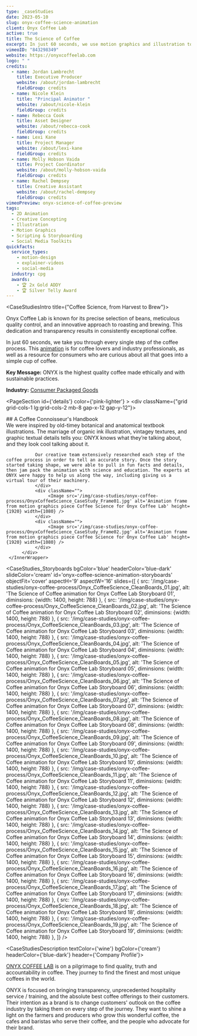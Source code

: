 ```yaml
---
type: _caseStudies
date: 2023-05-10
slug: onyx-coffee-science-animation
client: Onyx Coffee Lab
active: true
title: The Science of Coffee
excerpt: In just 60 seconds, we use motion graphics and illustration to take you through every step of Onyx's coffee process.
vimeoID: "843298349"
website: https://onyxcoffeelab.com
logo: " "
credits:
  - name: Jordan Lambrecht
    title: Executive Producer
    website: /about/jordan-lambrecht
    fieldGroup: credits
  - name: Nicole Klein
    title: "Principal Animator "
    website: /about/nicole-klein
    fieldGroup: credits
  - name: Rebecca Cook
    title: Asset Designer
    website: /about/rebecca-cook
    fieldGroup: credits
  - name: Lexi Kane
    title: Project Manager
    website: /about/lexi-kane
    fieldGroup: credits
  - name: Molly Hobson Vaida
    title: Project Coordinator
    website: /about/molly-hobson-vaida
    fieldGroup: credits
  - name: Rachel Dempsey
    title: Creative Assistant
    website: /about/rachel-dempsey
    fieldGroup: credits
vimeoPreview: onyx-science-of-coffee-preview
tags:
  - 2D Animation
  - Creative Concepting
  - Illustration
  - Motion Graphics
  - Scripting & Storyboarding
  - Social Media Toolkits
quickfacts:
  service_types:
    - motion-design
    - explainer-videos
    - social-media
  industry: cpg
  awards:
    - 🏆 2x Gold ADDY
    - 🏆 Silver Telly Award
---
```


<CaseStudiesIntro title={"Coffee Science, from Harvest to Brew"}>

Onyx Coffee Lab is known for its precise selection of beans, meticulous quality control, and an innovative approach to roasting and brewing. This dedication and transparency results in consistently exceptional coffee.

In just 60 seconds, we take you through every single step of the coffee process. This [animation](/services/animation) is for coffee lovers and industry professionals, as well as a resource for consumers who are curious about all that goes into a simple cup of coffee.

**Key Message:** ONYX is the highest quality coffee made ethically and with sustainable practices.

**Industry:** [Consumer Packaged Goods](/industries/cpg-video-production)
</CaseStudiesIntro>


<PageSection id={'details'} color={'pink-lighter'} >
     <InnerWrapper>
          <div className={"grid grid-cols-1 lg:grid-cols-2 mb-8 gap-x-12 gap-y-12"}>
               <div>
               ## A Coffee Connoisseur's Handbook
               </div>
               <div>
               We were inspired by old-timey botanical and anatomical textbook illustrations. The marriage of organic ink illustration, vintagey textures, and graphic textual details tells you: ONYX knows what they’re talking about, and they look cool talking about it.

               Our creative team extensively researched each step of the coffee process in order to tell an accurate story. Once the story started taking shape, we were able to pull in fun facts and details, then jam pack the animation with science and education. The experts at ONYX were happy to help us along the way, including giving us a virtual tour of their machinery.
               </div>
               <div className="">
                    <Image src='/img/case-studies/onyx-coffee-process/OnyxCoffeeScience_CaseStudy_Frame01.jpg' alt='Animation frame from motion graphics piece Coffee Science for Onyx Coffee Lab' height={1920} width={1080} />
               </div>
               <div className="">
                    <Image src='/img/case-studies/onyx-coffee-process/OnyxCoffeeScience_CaseStudy_Frame02.jpg' alt='Animation frame from motion graphics piece Coffee Science for Onyx Coffee Lab' height={1920} width={1080} />
               </div>
          </div>
     </InnerWrapper>
</PageSection>


<CaseStudies_Storyboards
bgColor='blue'
headerColor='blue-dark'
slideColor='cream'
id='onyx-coffee-science-animation-storyboards'
objectFit='cover'
aspectH='9'
aspectW='16'
slides={[
    {
      src: '/img/case-studies/onyx-coffee-process/Onyx_CoffeeScience_CleanBoards_01.jpg',
      alt: 'The Science of Coffee animation for Onyx Coffee Lab Storyboard 01',
      diminsions: {width: 1400, height: 788}
    },
    {
      src: '/img/case-studies/onyx-coffee-process/Onyx_CoffeeScience_CleanBoards_02.jpg',
      alt: 'The Science of Coffee animation for Onyx Coffee Lab Storyboard 02',
      diminsions: {width: 1400, height: 788}
    },
    {
      src: '/img/case-studies/onyx-coffee-process/Onyx_CoffeeScience_CleanBoards_03.jpg',
      alt: 'The Science of Coffee animation for Onyx Coffee Lab Storyboard 03',
      diminsions: {width: 1400, height: 788}
    },
    {
      src: '/img/case-studies/onyx-coffee-process/Onyx_CoffeeScience_CleanBoards_04.jpg',
      alt: 'The Science of Coffee animation for Onyx Coffee Lab Storyboard 04',
      diminsions: {width: 1400, height: 788}
    },
    {
      src: '/img/case-studies/onyx-coffee-process/Onyx_CoffeeScience_CleanBoards_05.jpg',
      alt: 'The Science of Coffee animation for Onyx Coffee Lab Storyboard 05',
      diminsions: {width: 1400, height: 788}
    },
    {
      src: '/img/case-studies/onyx-coffee-process/Onyx_CoffeeScience_CleanBoards_06.jpg',
      alt: 'The Science of Coffee animation for Onyx Coffee Lab Storyboard 06',
      diminsions: {width: 1400, height: 788}
    },
    {
      src: '/img/case-studies/onyx-coffee-process/Onyx_CoffeeScience_CleanBoards_07.jpg',
      alt: 'The Science of Coffee animation for Onyx Coffee Lab Storyboard 07',
      diminsions: {width: 1400, height: 788}
    },
    {
      src: '/img/case-studies/onyx-coffee-process/Onyx_CoffeeScience_CleanBoards_08.jpg',
      alt: 'The Science of Coffee animation for Onyx Coffee Lab Storyboard 08',
      diminsions: {width: 1400, height: 788}
    },
    {
      src: '/img/case-studies/onyx-coffee-process/Onyx_CoffeeScience_CleanBoards_09.jpg',
      alt: 'The Science of Coffee animation for Onyx Coffee Lab Storyboard 09',
      diminsions: {width: 1400, height: 788}
    },
    {
      src: '/img/case-studies/onyx-coffee-process/Onyx_CoffeeScience_CleanBoards_10.jpg',
      alt: 'The Science of Coffee animation for Onyx Coffee Lab Storyboard 10',
      diminsions: {width: 1400, height: 788}
    },
    {
      src: '/img/case-studies/onyx-coffee-process/Onyx_CoffeeScience_CleanBoards_11.jpg',
      alt: 'The Science of Coffee animation for Onyx Coffee Lab Storyboard 11',
      diminsions: {width: 1400, height: 788}
    },
    {
      src: '/img/case-studies/onyx-coffee-process/Onyx_CoffeeScience_CleanBoards_12.jpg',
      alt: 'The Science of Coffee animation for Onyx Coffee Lab Storyboard 12',
      diminsions: {width: 1400, height: 788}
    },
    {
      src: '/img/case-studies/onyx-coffee-process/Onyx_CoffeeScience_CleanBoards_13.jpg',
      alt: 'The Science of Coffee animation for Onyx Coffee Lab Storyboard 13',
      diminsions: {width: 1400, height: 788}
    },
    {
      src: '/img/case-studies/onyx-coffee-process/Onyx_CoffeeScience_CleanBoards_14.jpg',
      alt: 'The Science of Coffee animation for Onyx Coffee Lab Storyboard 14',
      diminsions: {width: 1400, height: 788}
    },
    {
      src: '/img/case-studies/onyx-coffee-process/Onyx_CoffeeScience_CleanBoards_15.jpg',
      alt: 'The Science of Coffee animation for Onyx Coffee Lab Storyboard 15',
      diminsions: {width: 1400, height: 788}
    },
    {
      src: '/img/case-studies/onyx-coffee-process/Onyx_CoffeeScience_CleanBoards_16.jpg',
      alt: 'The Science of Coffee animation for Onyx Coffee Lab Storyboard 16',
      diminsions: {width: 1400, height: 788}
    },
    {
      src: '/img/case-studies/onyx-coffee-process/Onyx_CoffeeScience_CleanBoards_17.jpg',
      alt: 'The Science of Coffee animation for Onyx Coffee Lab Storyboard 17',
      diminsions: {width: 1400, height: 788}
    },
    {
      src: '/img/case-studies/onyx-coffee-process/Onyx_CoffeeScience_CleanBoards_18.jpg',
      alt: 'The Science of Coffee animation for Onyx Coffee Lab Storyboard 18',
      diminsions: {width: 1400, height: 788}
    },
    {
      src: '/img/case-studies/onyx-coffee-process/Onyx_CoffeeScience_CleanBoards_19.jpg',
      alt: 'The Science of Coffee animation for Onyx Coffee Lab Storyboard 19',
      diminsions: {width: 1400, height: 788}
    },
  ]}
/> 



<CaseStudiesDescription textColor={'wine'} bgColor={'cream'} headerColor={'blue-dark'} header={'Company Profile'}>

[ONYX COFFEE LAB](https://onyxcoffeelab.com) is on a pilgrimage to find quality, truth and accountability in coffee. They journey to find the finest and most unique coffees in the world.

ONYX is focused on bringing transparency, unprecedented hospitality service / training, and the absolute best coffee offerings to their customers. Their intention as a brand is to change customers' outlook on the coffee industry by taking them on every step of the journey. They want to shine a light on the farmers and producers who grow this wonderful coffee, the cafes and baristas who serve their coffee, and the people who advocate for their brand.

</CaseStudiesDescription>